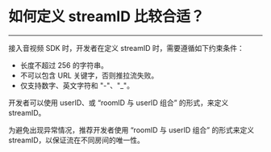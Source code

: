 # 如何定义 streamID 比较合适？

---

接入音视频 SDK 时，开发者在定义 streamID 时，需要遵循如下约束条件：   

- 长度不超过 256 的字符串。   
- 不可以包含 URL 关键字，否则推拉流失败。
- 仅支持数字、英文字符和 "-"、"_"。

开发者可以使用 userID、或 “roomID 与 userID 组合” 的形式，来定义 streamID。   

为避免出现异常情况，推荐开发者使用 “roomID 与 userID 组合” 的形式来定义 streamID，以保证流在不同房间的唯一性。